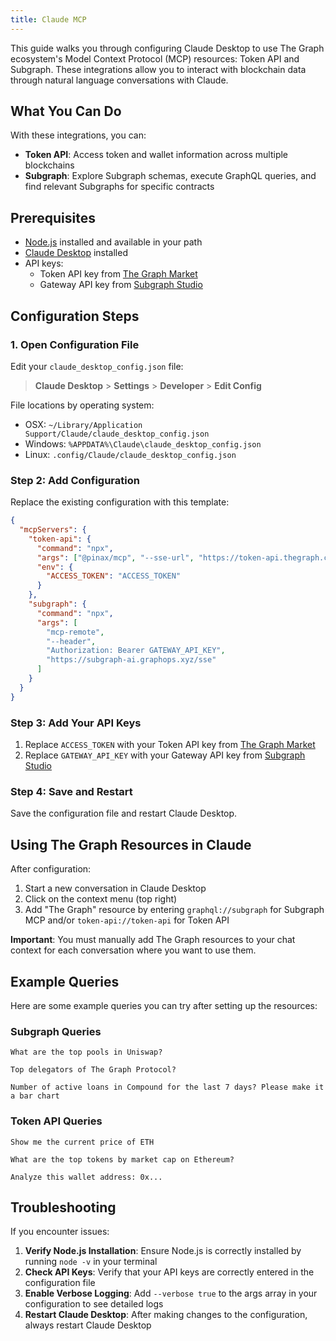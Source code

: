 ```yaml
---
title: Claude MCP
---
```


This guide walks you through configuring Claude Desktop to use The Graph ecosystem's Model Context Protocol (MCP) resources: Token API and Subgraph. These integrations allow you to interact with blockchain data through natural language conversations with Claude.

## What You Can Do

With these integrations, you can:

- **Token API**: Access token and wallet information across multiple blockchains
- **Subgraph**: Explore Subgraph schemas, execute GraphQL queries, and find relevant Subgraphs for specific contracts

## Prerequisites

- [Node.js](https://nodejs.org/en/download/) installed and available in your path
- [Claude Desktop](https://claude.ai/download) installed
- API keys:
  - Token API key from [The Graph Market](https://thegraph.market/)
  - Gateway API key from [Subgraph Studio](https://thegraph.com/studio/apikeys/)

## Configuration Steps


### 1. Open Configuration File

Edit your `claude_desktop_config.json` file:

> **Claude Desktop** > **Settings** > **Developer** > **Edit Config**

File locations by operating system:

- OSX: `~/Library/Application Support/Claude/claude_desktop_config.json`
- Windows: `%APPDATA%\Claude\claude_desktop_config.json`
- Linux: `.config/Claude/claude_desktop_config.json`

### Step 2: Add Configuration

Replace the existing configuration with this template:

```json
{
  "mcpServers": {
    "token-api": {
      "command": "npx",
      "args": ["@pinax/mcp", "--sse-url", "https://token-api.thegraph.com/sse"],
      "env": {
        "ACCESS_TOKEN": "ACCESS_TOKEN"
      }
    },
    "subgraph": {
      "command": "npx",
      "args": [
        "mcp-remote",
        "--header",
        "Authorization: Bearer GATEWAY_API_KEY",
        "https://subgraph-ai.graphops.xyz/sse"
      ]
    }
  }
}
```

### Step 3: Add Your API Keys

1. Replace `ACCESS_TOKEN` with your Token API key from [The Graph Market](https://thegraph.market/)
2. Replace `GATEWAY_API_KEY` with your Gateway API key from [Subgraph Studio](https://thegraph.com/studio/apikeys/)

### Step 4: Save and Restart

Save the configuration file and restart Claude Desktop.

## Using The Graph Resources in Claude

After configuration:

1. Start a new conversation in Claude Desktop
2. Click on the context menu (top right)
3. Add "The Graph" resource by entering `graphql://subgraph` for Subgraph MCP and/or `token-api://token-api` for Token API

**Important**: You must manually add The Graph resources to your chat context for each conversation where you want to use them.

## Example Queries

Here are some example queries you can try after setting up the resources:

### Subgraph Queries

```
What are the top pools in Uniswap?
```

```
Top delegators of The Graph Protocol?
```

```
Number of active loans in Compound for the last 7 days? Please make it a bar chart
```

### Token API Queries

```
Show me the current price of ETH
```

```
What are the top tokens by market cap on Ethereum?
```

```
Analyze this wallet address: 0x...
```

## Troubleshooting

If you encounter issues:

1. **Verify Node.js Installation**: Ensure Node.js is correctly installed by running `node -v` in your terminal
2. **Check API Keys**: Verify that your API keys are correctly entered in the configuration file
3. **Enable Verbose Logging**: Add `--verbose true` to the args array in your configuration to see detailed logs
4. **Restart Claude Desktop**: After making changes to the configuration, always restart Claude Desktop

